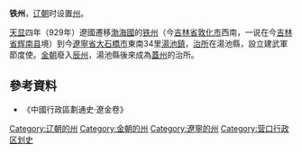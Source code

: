 '''铁州'''，[[辽朝|辽朝]]时设置[[州|州]]。

[[天显|天显]]四年（929年）遼國遷移[[渤海國|渤海國]]的[[铁州_(渤海国)|铁州]]（今[[吉林省|吉林省]][[敦化市|敦化市]]西南，一说在今[[吉林省|吉林省]][[辉南县|辉南县]]境）到今[[遼寧省|遼寧省]][[大石橋市|大石橋市]]東南34里[[湯池鎮|湯池鎮]]，[[治所|治所]]在湯池縣，設立建武軍節度使。[[金朝|金朝]]廢入[[辰州_(辽朝)|辰州]]，湯池縣後來成為[[蓋州_(金朝)|蓋州]]的治所。
==參考資料==
*《中國行政區劃通史·遼金卷》
{{辽朝行政区划|nocat}}
{{辽朝行政区划小作品}}
[[Category:辽朝的州|Category:辽朝的州]] 
[[Category:金朝的州|Category:金朝的州]]
[[Category:遼寧的州|Category:遼寧的州]]
[[Category:营口行政区划史|Category:营口行政区划史]]
